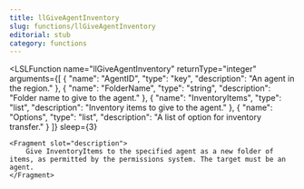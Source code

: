 ```yaml
---
title: llGiveAgentInventory
slug: functions/llGiveAgentInventory
editorial: stub
category: functions
---
```


<LSLFunction
	name="llGiveAgentInventory"
	returnType="integer"
	arguments={[
	{
		"name": "AgentID",
		"type": "key",
		"description": "An agent in the region."
	},
	{
		"name": "FolderName",
		"type": "string",
		"description": "Folder name to give to the agent."
	},
	{
		"name": "InventoryItems",
		"type": "list",
		"description": "Inventory items to give to the agent."
	},
	{
		"name": "Options",
		"type": "list",
		"description": "A list of option for inventory transfer."
	}
]}
	sleep={3}
>
	<Fragment slot="description">
		Give InventoryItems to the specified agent as a new folder of items, as permitted by the permissions system. The target must be an agent.
	</Fragment>
</LSLFunction>
